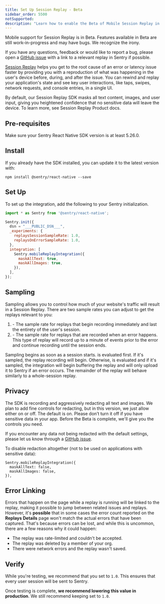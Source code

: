 ```yaml
---
title: Set Up Session Replay - Beta
sidebar_order: 5500
notSupported:
description: "Learn how to enable the Beta of Mobile Session Replay in your app."
---
```


<Note>

Mobile support for Session Replay is in Beta. Features available in Beta are still work-in-progress and may have bugs. We recognize the irony.

If you have any questions, feedback or would like to report a bug, please open a [GitHub issue](https://github.com/getsentry/sentry-react-native/issues/new?assignees=&labels=Platform%3A+React-Native%2CType%3A+%F0%9F%AA%B2+Bug&projects=&template=BUG_REPORT.md) with a link to a relevant replay in Sentry if possible.

</Note>

[Session Replay](/product/explore/session-replay/) helps you get to the root cause of an error or latency issue faster by providing you with a reproduction of what was happening in the user's device before, during, and after the issue. You can rewind and replay your application's state and see key user interactions, like taps, swipes, network requests, and console entries, in a single UI.

By default, our Session Replay SDK masks all text content, images, and user input, giving you heightened confidence that no sensitive data will leave the device. To learn more, see <PlatformLink to="/product/session-replay/">Session Replay Product docs</PlatformLink>.

## Pre-requisites

Make sure your Sentry React Native SDK version is at least 5.26.0.

## Install

If you already have the SDK installed, you can update it to the latest version with:
```
npm install @sentry/react-native --save
```

## Set Up

To set up the integration, add the following to your Sentry initialization.

```javascript
import * as Sentry from '@sentry/react-native';

Sentry.init({
  dsn = "___PUBLIC_DSN___",
  _experiments: {
    replaysSessionSampleRate: 1.0,
    replaysOnErrorSampleRate: 1.0,
  },
  integration: [
    Sentry.mobileReplayIntegration({
      maskAllText: true,
      maskAllImages: true,
    }),
  ],
});
```

<SignInNote />

## Sampling

Sampling allows you to control how much of your website's traffic will result in a Session Replay. There are two sample rates you can adjust to get the replays relevant to you:

1. <PlatformIdentifier name="replays-session-sample-rate" /> - The sample rate for
   replays that begin recording immediately and last the entirety of the user's session.
2. <PlatformIdentifier name="replays-on-error-sample-rate" /> - The sample rate for
   replays that are recorded when an error happens. This type of replay will record
   up to a minute of events prior to the error and continue recording until the session
   ends.

Sampling begins as soon as a session starts. <PlatformIdentifier name="replays-session-sample-rate" /> is evaluated first. If it's sampled, the replay recording will begin. Otherwise, <PlatformIdentifier name="replays-on-error-sample-rate" /> is evaluated and if it's sampled, the integration will begin buffering the replay and will only upload it to Sentry if an error occurs. The remainder of the replay will behave similarly to a whole-session replay.

## Privacy

The SDK is recording and aggressively redacting all text and images. We plan to add fine controls for redacting, but in this version, we just allow either on or off. The default is on. Please don’t turn it off if you have sensitive data in your app. Before the Beta is complete, we'll give you the controls you need.

<Note>

If you encounter any data not being redacted with the default settings, please let us know through a [GitHub issue](https://github.com/getsentry/sentry-cocoa/issues/new?assignees=&labels=Platform%3A+Cocoa%2CType%3A+Bug&projects=&template=bug.yml).

</Note>

To disable redaction altogether (not to be used on applications with sensitive data):

```
Sentry.mobileReplayIntegration({
  maskAllText: false,
  maskAllImages: false,
}),
```

## Error Linking

Errors that happen on the page while a replay is running will be linked to the replay, making it possible to jump between related issues and replays. However, it's **possible** that in some cases the error count reported on the **Replays Details** page won't match the actual errors that have been captured. That's because errors can be lost, and while this is uncommon, there are a few reasons why it could happen:

- The replay was rate-limited and couldn't be accepted.
- The replay was deleted by a member of your org.
- There were network errors and the replay wasn't saved.

## Verify

While you're testing, we recommend that you set <PlatformIdentifier name="replays-session-sample-rate" /> to `1.0`. This ensures that every user session will be sent to Sentry.

Once testing is complete, **we recommend lowering this value in production**. We still recommend keeping <PlatformIdentifier name="replays-on-error-sample-rate" /> set to `1.0`.
